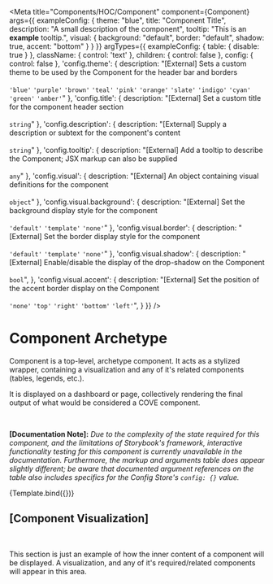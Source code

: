 

<Meta
  title="Components/HOC/Component"
  component={Component}
  args={{
    exampleConfig: {
      theme: "blue",
      title: "Component Title",
      description: "A small description of the component",
      tooltip: "This is an <strong>example</strong> tooltip.",
      visual: {
        background: "default",
        border: "default",
        shadow: true,
        accent: "bottom"
      }
    }
  }}
  argTypes={{
    exampleConfig: {
      table: {
        disable: true
      }
    },
    className: {
      control: 'text'
    },
    children: {
      control: false
    },
    config: {
      control: false
    },
    'config.theme': {
      description: "[External] Sets a custom theme to be used by the Component for the header bar and borders <br/><br/> `'blue'` `'purple'` `'brown'` `'teal'` `'pink'` `'orange'` `'slate'` `'indigo'` `'cyan'` `'green'` `'amber'`"
    },
    'config.title': {
      description: "[External] Set a custom title for the component header section <br/><br/> `string`"
    },
    'config.description': {
      description: "[External] Supply a description or subtext for the component's content <br/><br/> `string`"
    },
    'config.tooltip': {
      description: "[External] Add a tooltip to describe the Component; JSX markup can also be supplied <br/><br/> `any`"
    },
    'config.visual': {
      description: "[External] An object containing visual definitions for the component <br/><br/> `object`"
    },
    'config.visual.background': {
      description: "[External] Set the background display style for the component <br/><br/> `'default'` `'template'` `'none'`"
    },
    'config.visual.border': {
      description: "[External] Set the border display style for the component <br/><br/> `'default'` `'template'` `'none'`"
    },
    'config.visual.shadow': {
      description: "[External] Enable/disable the display of the drop-shadow on the Component <br/><br/> `bool`",
    },
    'config.visual.accent': {
      description: "[External] Set the position of the accent border display on the Component <br/><br/> `'none'` `'top'` `'right'` `'bottom'` `'left'`",
    }
  }}
/>

# Component Archetype
Component is a top-level, archetype component. It acts as a stylized wrapper, containing a visualization and any of it's related components (tables, legends, etc.).

It is displayed on a dashboard or page, collectively rendering the final output of what would be considered a COVE component.

<br/>

**[Documentation Note]:** *Due to the complexity of the state required for this component, and the limitations of Storybook's framework, interactive functionality testing for this component is currently unavailable in the documentation.
Furthermore, the markup and arguments table does appear slightly different; be aware that documented argument references on the table also includes specifics for the Config Store's `config: {}` value.*

<Canvas sourceState="shown" withSource="open">
  <Story name="Example">
    {Template.bind({})}
  </Story>
</Canvas>

<ArgsTable story="Example"/>

  <h2>[Component Visualization]</h2>
  <br/>
  <p>This section is just an example of how the inner content of a component will be displayed. A visualization,
    and any of it's required/related components will appear in this area.</p>
</Component>
